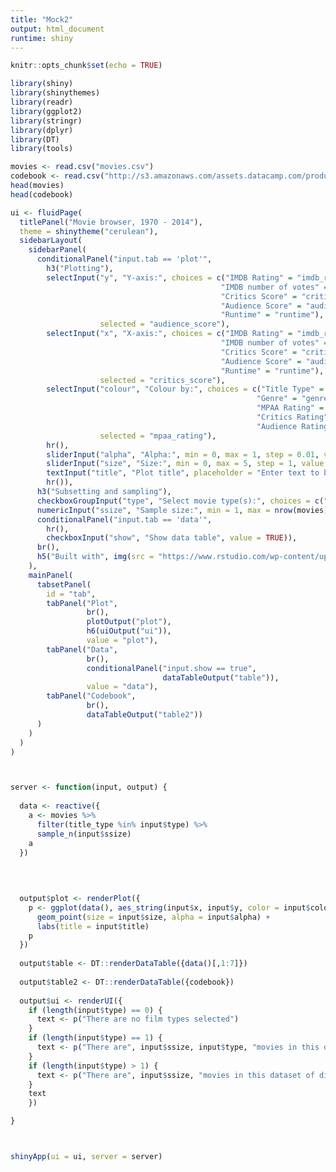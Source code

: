 ---
title: "Mock2"
output: html_document
runtime: shiny
---

```{r setup, include=FALSE}
knitr::opts_chunk$set(echo = TRUE)
```

```{r}
library(shiny)
library(shinythemes)
library(readr)
library(ggplot2)
library(stringr)
library(dplyr)
library(DT)
library(tools)
```

```{r}
movies <- read.csv("movies.csv")
codebook <- read.csv("http://s3.amazonaws.com/assets.datacamp.com/production/course_4850/datasets/movies_codebook.csv")
head(movies)
head(codebook)
```


```{r}
ui <- fluidPage(
  titlePanel("Movie browser, 1970 - 2014"),
  theme = shinytheme("cerulean"),
  sidebarLayout(
    sidebarPanel(
      conditionalPanel("input.tab == 'plot'",
        h3("Plotting"),
        selectInput("y", "Y-axis:", choices = c("IMDB Rating" = "imdb_rating",
                                               "IMDB number of votes" = "imdb_num_votes",
                                               "Critics Score" = "critics_score", 
                                               "Audience Score" = "audience_score", 
                                               "Runtime" = "runtime"), 
                    selected = "audience_score"),
        selectInput("x", "X-axis:", choices = c("IMDB Rating" = "imdb_rating",
                                               "IMDB number of votes" = "imdb_num_votes",
                                               "Critics Score" = "critics_score", 
                                               "Audience Score" = "audience_score", 
                                               "Runtime" = "runtime"), 
                    selected = "critics_score"),
        selectInput("colour", "Colour by:", choices = c("Title Type" = "title_type", 
                                                       "Genre" = "genre", 
                                                       "MPAA Rating" = "mpaa_rating", 
                                                       "Critics Rating" = "critics_rating", 
                                                       "Audience Rating" = "audience_rating"), 
                    selected = "mpaa_rating"), 
        hr(),
        sliderInput("alpha", "Alpha:", min = 0, max = 1, step = 0.01, value = 0.5), 
        sliderInput("size", "Size:", min = 0, max = 5, step = 1, value = 2), 
        textInput("title", "Plot title", placeholder = "Enter text to be used as plot title"), 
        hr()),
      h3("Subsetting and sampling"), 
      checkboxGroupInput("type", "Select movie type(s):", choices = c("Documentary", "Feature Film"), selected = "Feature Film"),
      numericInput("ssize", "Sample size:", min = 1, max = nrow(movies), value = 50),
      conditionalPanel("input.tab == 'data'",
        hr(),
        checkboxInput("show", "Show data table", value = TRUE)),
      br(), 
      h5("Built with", img(src = "https://www.rstudio.com/wp-content/uploads/2014/04/shiny.png", height = "30px"), ".")
    ),
    mainPanel(
      tabsetPanel(
        id = "tab",
        tabPanel("Plot",
                 br(),
                 plotOutput("plot"),
                 h6(uiOutput("ui")),
                 value = "plot"),
        tabPanel("Data",
                 br(),
                 conditionalPanel("input.show == true",
                                  dataTableOutput("table")),
                 value = "data"), 
        tabPanel("Codebook",
                 br(),
                 dataTableOutput("table2"))
      )
    )
  )
)



server <- function(input, output) {
  
  data <- reactive({
    a <- movies %>% 
      filter(title_type %in% input$type) %>% 
      sample_n(input$ssize)
    a
  })
  

  
  
  output$plot <- renderPlot({
    p <- ggplot(data(), aes_string(input$x, input$y, color = input$colour)) +
      geom_point(size = input$size, alpha = input$alpha) +
      labs(title = input$title)
    p
  })
  
  output$table <- DT::renderDataTable({data()[,1:7]})
  
  output$table2 <- DT::renderDataTable({codebook})
  
  output$ui <- renderUI({
    if (length(input$type) == 0) {
      text <- p("There are no film types selected")
    }
    if (length(input$type) == 1) {
      text <- p("There are", input$ssize, input$type, "movies in this dataset")
    }
    if (length(input$type) > 1) {
      text <- p("There are", input$ssize, "movies in this dataset of different types!")
    }
    text
    })

}



shinyApp(ui = ui, server = server)
```







